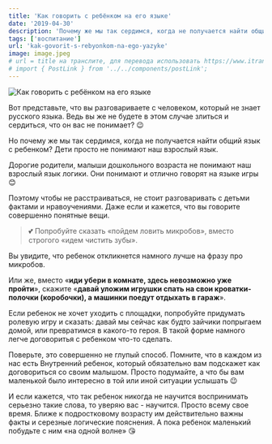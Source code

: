 ```yaml
---
title: 'Как говорить с ребёнком на его языке'
date: '2019-04-30'
description: 'Почему же мы так сердимся, когда не получается найти общий язык с ребенком? Дети просто не понимают наш взрослый язык.'
tags: ['воспитание']
url: 'kak-govorit-s-rebyonkom-na-ego-yazyke'
image: image.jpeg
# url = title на транслите, для перевода использовать https://www.itranslit.com/
# import { PostLink } from '../../components/postLink';
---
```


![Как говорить с ребёнком на его языке](./image.jpeg)

Вот представьте, что вы разговариваете с человеком, который не знает русского языка. Ведь вы же не будете в этом случае злиться и сердиться, что он вас не понимает? 😉

Но почему же мы так сердимся, когда не получается найти общий язык с ребенком? Дети просто не понимают наш взрослый язык.

Дорогие родители, малыши дошкольного возраста не понимают наш взрослый язык логики. Они понимают и отлично говорят на языке игры 😊

Поэтому чтобы не расстраиваться, не стоит разговаривать с детьми фактами и нравоучениями. Даже если и кажется, что вы говорите совершенно понятные вещи.

> 💕 Попробуйте сказать «пойдем ловить микробов», вместо строгого «идем чистить зубы».

Вы увидите, что ребенок откликнется намного лучше на фразу про микробов.

Или же, вместо «**иди убери в комнате, здесь невозможно уже пройти**», скажите «**давай уложим игрушки спать на свои кроватки-полочки (коробочки), а машинки поедут отдыхать в гараж**».

Если ребенок не хочет уходить с площадки, попробуйте придумать ролевую игру и сказать: давай мы сейчас как будто зайчики попрыгаем домой, или превратимся в какого-то героя. В такой форме намного легче договоритья с ребенком что-то сделать.

Поверьте, это совершенно не глупый способ. Помните, что в каждом из нас есть Внутренний ребенок, который обязательно вам подскажет как договориться со своим малышом. Просто подумайте, а что бы вам маленькой было интересно в той или иной ситуации услышать 😉

И если кажется, что так ребенок никогда не научится воспринимать серьезно такие слова, то уверяю вас - научится. Просто всему свое время. Ближе к подростковому возрасту им действительно важны факты и серезные логические пояснения. А пока ребенок маленький побудьте с ним «на одной волне» 😘
